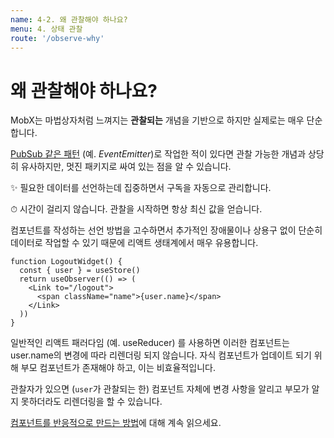 ```yaml
---
name: 4-2. 왜 관찰해야 하나요?
menu: 4. 상태 관찰
route: '/observe-why'
---
```


# 왜 관찰해야 하나요?

MobX는 마법상자처럼 느껴지는 **관찰되는** 개념을 기반으로 하지만 실제로는 매우 단순합니다.

[PubSub 같은 패턴](https://en.wikipedia.org/wiki/Publish%E2%80%93subscribe_pattern) (예. _EventEmitter_)로 작업한 적이 있다면 관찰 가능한 개념과 상당히 유사하지만, 멋진 패키지로 싸여 있는 점을 알 수 있습니다.

✨ 필요한 데이터를 선언하는데 집중하면서 구독을 자동으로 관리합니다.

⏱ 시간이 걸리지 않습니다. 관찰을 시작하면 항상 최신 값을 얻습니다.

<p>
  컴포넌트를 작성하는 선언 방법을 고수하면서 추가적인 장애물이나 상용구 없이 단순히 데이터로 작업할 수 있기 때문에 리액트 생태계에서 매우 유용합니다.
</p>

```tsx
function LogoutWidget() {
  const { user } = useStore()
  return useObserver(() => (
    <Link to="/logout">
      <span className="name">{user.name}</span>
    </Link>
  ))
}
```

일반적인 리액트 패러다임 (예. useReducer) 를 사용하면 이러한 컴포넌트는 user.name의 변경에 따라 리렌더링 되지 않습니다. 자식 컴포넌트가 업데이트 되기 위해 부모 컴포넌트가 존재해야 하고, 이는 비효율적입니다.

관찰자가 있으면 (`user`가 관찰되는 한) 컴포넌트 자체에 변경 사항을 알리고 부모가 알지 못하더라도 리렌더링을 할 수 있습니다.

[컴포넌트를 반응적으로 만드는 방법](/observe-how)에 대해 계속 읽으세요.
